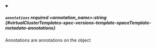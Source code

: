 
<details className="config-field" data-expandable="false" open>
<summary>

##### `annotations` <span className="config-field-required" data-required="false">required</span> <span className="config-field-type">&lt;annotation_name&gt;:string</span> <span className="config-field-default"></span> <span className="config-field-enum"></span> {#virtualClusterTemplates-spec-versions-template-spaceTemplate-metadata-annotations}

Annotations are annotations on the object

</summary>



</details>
